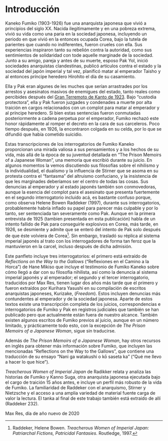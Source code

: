 # Introducción {-}

Kaneko Fumiko (1903-1926) fue una anarquista japonesa que vivió a principios del siglo XX. Nacida ilegitimamente y en una pobreza extrema, vivió su vida como una paria en la sociedad japonesa, incluyendo un periodo en que vivió en la entonces ocupada Corea, bajo la tutela de parientes que cuando no indiferentes, fueron crueles con ella. Sus experiencias inspiraron tanto su rebelión contra la autoridad, como sus sentimientos de solidaridad con tode aquelle marginade de la sociedad. Junto a su amigo, pareja y antes de su muerte, esposo Pak Yol, inició sociedades anarquistas clandestinas, publicó artículos contra el estado y la sociedad del japón imperial y tal vez, planificó matar al emperador Taisho y al entonces príncipe heredero Hirohito el día de su casamiento.

Ella y Pak eran algunes de les muches que serían arrastrades por los arrestos y asesinatos masivos de enemigues del estado, tanto reales como percibides después del [Gran Terremoto de Kanto de 1923](https://es.wikipedia.org/wiki/Gran_terremoto_de_Kant%C5%8D). Bajo "custodia protectora", ella y Pak fueron juzgades y condenades a muerte por alta traición en cargos relacionados con un complot para matar al emperador y al príncipe heredero. Si bien estas sentencias fueron conmutadas posteriormente a cadena perpetua por el emperador, Fumiko rechazó este honor rápidamente al romper el decreto en la cara de sus carceleros. Poco tiempo después, en 1926, la encontraron colgada en su celda, por lo que se difundió que había cometido suicidio.

Estas transcripciones de los interrogatorios de Fumiko Kaneko proporcionan una mirada valiosa a sus pensamientos y a los hechos de su vida, más allá de la época de su juventud detallada en "The Prison Memoirs of a Japanese Woman", una memoria que escribió durante su juicio. En algunos momentos la vemos discutiendo sus filosofías sobre el nihilismo y la individualidad, el dualismo y la influencia de Stirner que se asoma en su protesta contra el "fantasma" del altruismo confuciano, y la insistencia de que les marginades deberíamos ser el centro de todas las cosas. Sus denuncias al emperador y al estado japonés también son conmovedoras, aunque la esencia del complot para el asesinato que presenta fuertemente en el segundo interrogatorio incluido acá, es bastante confuso porque, como observa Helene Bowen Raddeker (1997), durante sus interrogatorios, probablemente habría inflado su papel para parecer más culpable y por lo tanto, ser sentenciada tan severamente como Pak. Aunque en la primera entrevista de 1925 (tambien presentada en esta publicación) habla de un intento fallido de Pak para conseguirle explosivos en Corea, más tarde, en 1926, se desmiente y admite que se enteró del intento de Pak solo después de que éste volviera de Corea[^1]. Sin embargo, trasladó su réplica al sistema imperial japonés al trato con los interrogadores de forma tan feroz que la mantuvieron en la carcel, incluso después de dicha admisión.

Este panfleto incluye tres interrogatorios: el primero está extraído de *Reflections on the Way to the Gallows* ("Reflexiones en el Camino a la Horca") de Hane Mikiso que incluye el testimonio de Fumiko Kaneko sobre cómo llegó a dar con su filosofía nihilista, así como la denuncia al sistema imperial japonés y al emperador; el segundo y el tercer interrogatorio, traducidos por Max Res, tienen lugar dos años más tarde que el primero y fueron extraídos por Kurihara Yasushi en su compilación de escritos anarquistas japoneses, Kurizake, (*Freedom*). Estos incluyen denuncias más contundentes al emperador y de la sociedad japonesa. Aparte de estos textos existe una transcripción completa de los juicios, correspondencias e interrogatorios de Fumiko y Pak en registros judiciales que también se han publicado pero que actualmente están fuera de nuestro alcance. También existen algunos escritos de Fumiko previos al juicio, aunque en un número limitado, y prácticamente todo esto, con la excepción de *The Prison Memoirs of a Japanese Woman*, sigue sin traducirse.

Además de *The Prison Memoirs of a Japanese Woman*, hay otros recursos en inglés para obtener más información sobre Fumiko, que incluyen las mencionadas "Reflections on the Way to the Gallows", que contiene una traducción de su ensayo "Nani ga watakushi o kō saseta ka" ("Qué me llevo a hacer lo que hice").

*Treacherous Women of Imperial Japan* de Radikker relata y analiza las historias de Fumiko y Kanno Suga, otra anarquista japonesa ejecutada bajo el cargo de traición 15 años antes, e incluye un perfil más robusto de la vida de Fumiko. La familiaridad de Raddeker con el anarquismo, Stirner y Nietzsche y el acceso a una amplia variedad de material fuente carga de valor la lectura. El tanka al final de este trabajo también está extraido de allí (Raddeker 232).

Max Res, día de año nuevo de 2020

[^1]: Raddeker, Helene Bowen. *Treacherous Women of Imperial Japan: Patriarchal Fictions, Patricidal Fantasies*. Routledge, 1997.
